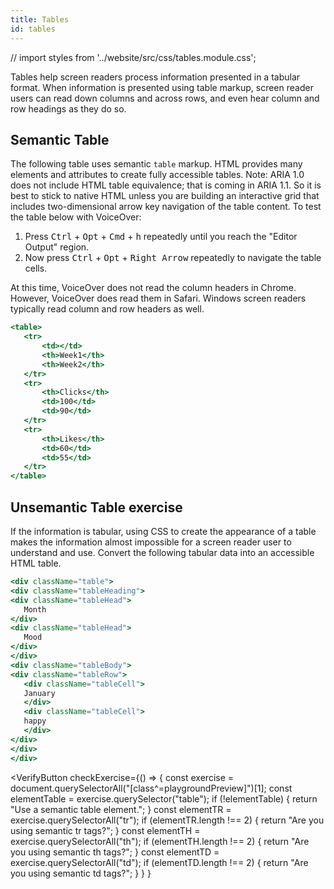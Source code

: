 ```yaml
---
title: Tables
id: tables
---
```

// import styles from '../website/src/css/tables.module.css';

Tables help screen readers process information presented in a tabular format.
When information is presented using table markup, screen reader users can read down columns and across rows, and even hear column and row headings as they do so.

## Semantic Table
The following table uses semantic `table` markup. HTML provides many elements and attributes to create fully
accessible tables. Note: ARIA 1.0 does not include HTML table equivalence; that is coming in ARIA 1.1. So
it is best to stick to native HTML unless you are building an interactive grid that includes two-dimensional
arrow key navigation of the table content. To test the table below with VoiceOver:

1. Press <kbd>Ctrl</kbd> + <kbd>Opt</kbd> + <kbd>Cmd</kbd> + <kbd>h</kbd> repeatedly until you reach the "Editor Output" region.
2. Now press <kbd>Ctrl</kbd> + <kbd>Opt</kbd> + <kbd>Right Arrow</kbd> repeatedly to navigate the table cells.

At this time, VoiceOver does not read the column headers in Chrome. However, VoiceOver does read them in Safari. Windows screen readers typically read column and row headers as well.

```jsx live
<table>
   <tr>
       <td></td>
       <th>Week1</th>
       <th>Week2</th>
   </tr>
   <tr>
       <th>Clicks</th>
       <td>100</td>
       <td>90</td>
   </tr>
   <tr>
       <th>Likes</th>
       <td>60</td>
       <td>55</td>
   </tr>
</table>
```

## Unsemantic Table exercise
If the information is tabular, using CSS to create the appearance of a table makes the information
almost impossible for a screen reader user to understand and use. Convert the following tabular data
into an accessible HTML table.

```jsx live
<div className="table">
<div className="tableHeading">
<div className="tableHead">
   Month
</div>
<div className="tableHead">
   Mood
</div>
</div>
<div className="tableBody">
<div className="tableRow">
   <div className="tableCell">
   January
   </div>
   <div className="tableCell">
   happy
   </div>
</div>
</div>
</div>
```

<VerifyButton
 checkExercise={() => {
    const exercise = document.querySelectorAll("[class^=playgroundPreview]")[1];
    const elementTable = exercise.querySelector("table");
    if (!elementTable) {
        return "Use a semantic table element.";
    }
    const elementTR = exercise.querySelectorAll("tr");
    if (elementTR.length !== 2) {
        return "Are you using semantic tr tags?";
    }
    const elementTH = exercise.querySelectorAll("th");
    if (elementTH.length !== 2) {
        return "Are you using semantic th tags?";
    }
    const elementTD = exercise.querySelectorAll("td");
    if (elementTD.length !== 2) {
        return "Are you using semantic td tags?";
    }
 }
 }
></VerifyButton>